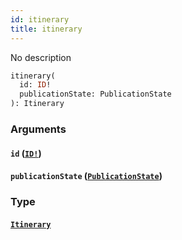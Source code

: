 ```yaml
---
id: itinerary
title: itinerary
---
```


No description

```graphql
itinerary(
  id: ID!
  publicationState: PublicationState
): Itinerary

```

### Arguments

#### `id` ([`ID!`](/v1/scalars/id))

#### `publicationState` ([`PublicationState`](/v1/enums/publication-state))

### Type

#### [`Itinerary`](/v1/objects/itinerary)
